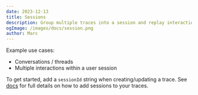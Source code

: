 ```yaml
---
date: 2023-12-13
title: Sessions
description: Group multiple traces into a session and replay interactions between users and your LLM based application.
ogImage: /images/docs/session.png
author: Marc
---
```



<ChangelogHeader />

Example use cases:

- Conversations / threads
- Multiple interactions within a user session

To get started, add a `sessionId` string when creating/updating a trace. See [docs](/docs/sessions) for full details on how to add sessions to your traces.
